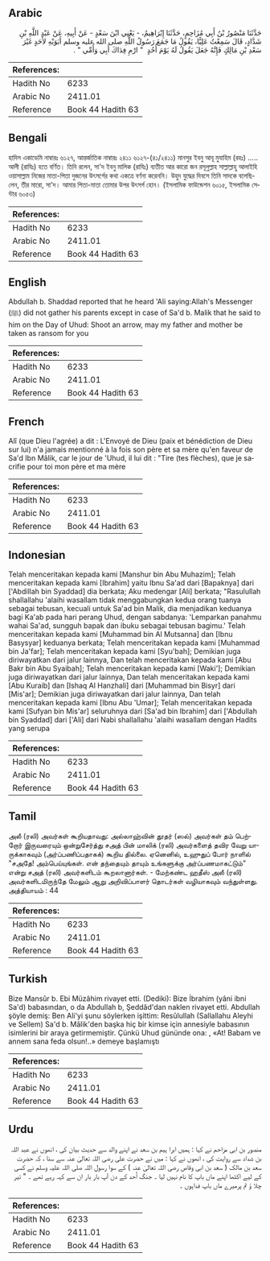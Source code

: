 ## Arabic


<div dir="rtl" lang="ar" style={{fontSize:'larger',backgroundColor:'#f8f9fa',padding:20}}>
حَدَّثَنَا مَنْصُورُ بْنُ أَبِي مُزَاحِمٍ، حَدَّثَنَا إِبْرَاهِيمُ، - يَعْنِي ابْنَ سَعْدٍ - عَنْ أَبِيهِ، عَنْ عَبْدِ اللَّهِ بْنِ شَدَّادٍ، قَالَ سَمِعْتُ عَلِيًّا، يَقُولُ مَا جَمَعَ رَسُولُ اللَّهِ صلى الله عليه وسلم أَبَوَيْهِ لأَحَدٍ غَيْرَ سَعْدِ بْنِ مَالِكٍ فَإِنَّهُ جَعَلَ يَقُولُ لَهُ يَوْمَ أُحُدٍ ‏ "‏ ارْمِ فِدَاكَ أَبِي وَأُمِّي ‏"‏ ‏.‏
</div>
<div style={{backgroundColor:'#f8f9fa',padding:20, marginBottom: 10}}><table> <thead> <tr> <th>References:</th> <th></th> </tr> </thead> <tbody><tr><td>Hadith No</td><td>6233</td></tr><tr><td>Arabic No</td><td>2411.01</td></tr><tr><td>Reference</td><td>Book 44 Hadith 63</td></tr></tbody></table></div>

## Bengali


<div dir="ltr" lang="bn" style={{fontSize:'larger',backgroundColor:'#f8f9fa',padding:20}}>
হাদিস একাডেমি নাম্বারঃ ৬১২৭, আন্তর্জাতিক নাম্বারঃ ২৪১১ ৬১২৭-(৪১/২৪১১) মানসুর ইবনু আবূ মুযাহিম (রহঃ) ..... আলী (রাযিঃ) হতে বর্ণিত। তিনি রলেন, সা'দ ইবনু মালিক (রাযিঃ) ব্যতীত আর কারো জন রসূলুল্লাহ সাল্লাল্লাহু আলাইহি ওয়াসাল্লাম নিজের মাতা-পিতা দুজনের উৎসর্গের কথা একত্রে বর্ণনা করেননি। উহুদ যুদ্ধের দিবসে তিনি সাদকে বলেছিলেন, তীর মারো, সা'দ। আমার পিতা-মাতা তোমার উপর উৎসর্গ হোন। (ইসলামিক ফাউন্ডেশন ৬০১৫, ইসলামিক সেন্টার ৬০৫৩)
</div>
<div style={{backgroundColor:'#f8f9fa',padding:20, marginBottom: 10}}><table> <thead> <tr> <th>References:</th> <th></th> </tr> </thead> <tbody><tr><td>Hadith No</td><td>6233</td></tr><tr><td>Arabic No</td><td>2411.01</td></tr><tr><td>Reference</td><td>Book 44 Hadith 63</td></tr></tbody></table></div>

## English


<div dir="ltr" lang="en" style={{fontSize:'larger',backgroundColor:'#f8f9fa',padding:20}}>
Abdullah b. Shaddad reported that he heard 'Ali saying:Allah's Messenger (ﷺ) did not gather his parents except in case of Sa'd b. Malik that he said to him on the Day of Uhud: Shoot an arrow, may my father and mother be taken as ransom for you
</div>
<div style={{backgroundColor:'#f8f9fa',padding:20, marginBottom: 10}}><table> <thead> <tr> <th>References:</th> <th></th> </tr> </thead> <tbody><tr><td>Hadith No</td><td>6233</td></tr><tr><td>Arabic No</td><td>2411.01</td></tr><tr><td>Reference</td><td>Book 44 Hadith 63</td></tr></tbody></table></div>

## French


<div dir="ltr" lang="fr" style={{fontSize:'larger',backgroundColor:'#f8f9fa',padding:20}}>
Alî (que Dieu l'agrée) a dit : L'Envoyé de Dieu (paix et bénédiction de Dieu sur lui) n'a jamais mentionné à la fois son père et sa mère qu'en faveur de Sa'd Ibn Mâlik, car le jour de 'Uhud, il lui dit : "Tire (tes flèches), que je sacrifie pour toi mon père et ma mère
</div>
<div style={{backgroundColor:'#f8f9fa',padding:20, marginBottom: 10}}><table> <thead> <tr> <th>References:</th> <th></th> </tr> </thead> <tbody><tr><td>Hadith No</td><td>6233</td></tr><tr><td>Arabic No</td><td>2411.01</td></tr><tr><td>Reference</td><td>Book 44 Hadith 63</td></tr></tbody></table></div>

## Indonesian


<div dir="ltr" lang="id" style={{fontSize:'larger',backgroundColor:'#f8f9fa',padding:20}}>
Telah menceritakan kepada kami [Manshur bin Abu Muhazim]; Telah menceritakan kepada kami [Ibrahim] yaitu Ibnu Sa'ad dari [Bapaknya] dari ['Abdillah bin Syaddad] dia berkata; Aku medengar [Ali] berkata; "Rasulullah shallallahu 'alaihi wasallam tidak menggabungkan kedua orang tuanya sebagai tebusan, kecuali untuk Sa'ad bin Malik, dia menjadikan keduanya bagi Ka'ab pada hari perang Uhud, dengan sabdanya: 'Lemparkan panahmu wahai Sa'ad, sungguh bapak dan ibuku sebagai tebusan bagimu.' Telah menceritakan kepada kami [Muhammad bin Al Mutsanna] dan [Ibnu Basysyar] keduanya berkata; Telah menceritakan kepada kami [Muhammad bin Ja'far]; Telah menceritakan kepada kami [Syu'bah]; Demikian juga diriwayatkan dari jalur lainnya, Dan telah menceritakan kepada kami [Abu Bakr bin Abu Syaibah]; Telah menceritakan kepada kami [Waki']; Demikian juga diriwayatkan dari jalur lainnya, Dan telah menceritakan kepada kami [Abu Kuraib] dan [Ishaq Al Hanzhali] dari [Muhammad bin Bisyr] dari [Mis'ar]; Demikian juga diriwayatkan dari jalur lainnya, Dan telah menceritakan kepada kami [Ibnu Abu 'Umar]; Telah menceritakan kepada kami [Sufyan bin Mis'ar] seluruhnya dari [Sa'ad bin Ibrahim] dari ['Abdullah bin Syaddad] dari ['Ali] dari Nabi shallallahu 'alaihi wasallam dengan Hadits yang serupa
</div>
<div style={{backgroundColor:'#f8f9fa',padding:20, marginBottom: 10}}><table> <thead> <tr> <th>References:</th> <th></th> </tr> </thead> <tbody><tr><td>Hadith No</td><td>6233</td></tr><tr><td>Arabic No</td><td>2411.01</td></tr><tr><td>Reference</td><td>Book 44 Hadith 63</td></tr></tbody></table></div>

## Tamil


<div dir="ltr" lang="ta" style={{fontSize:'larger',backgroundColor:'#f8f9fa',padding:20}}>
அலீ (ரலி) அவர்கள் கூறியதாவது: அல்லாஹ்வின் தூதர் (ஸல்) அவர்கள் தம் பெற்றோர் இருவரையும் ஒன்றுசேர்த்து சஅத் பின் மாலிக் (ரலி) அவர்களைத் தவிர வேறு யாருக்காகவும் (அர்ப்பணிப்பதாகக்) கூறிய தில்லை. ஏனெனில், உஹுதுப் போர் நாளில் "சஅதே! அம்பெய்யுங்கள். என் தந்தையும் தாயும் உங்களுக்கு அர்ப்பணமாகட்டும்" என்று சஅத் (ரலி) அவர்களிடம் கூறலானார்கள். - மேற்கண்ட ஹதீஸ் அலீ (ரலி) அவர்களிடமிருந்தே மேலும் ஆறு அறிவிப்பாளர் தொடர்கள் வழியாகவும் வந்துள்ளது. அத்தியாயம் : 44
</div>
<div style={{backgroundColor:'#f8f9fa',padding:20, marginBottom: 10}}><table> <thead> <tr> <th>References:</th> <th></th> </tr> </thead> <tbody><tr><td>Hadith No</td><td>6233</td></tr><tr><td>Arabic No</td><td>2411.01</td></tr><tr><td>Reference</td><td>Book 44 Hadith 63</td></tr></tbody></table></div>

## Turkish


<div dir="ltr" lang="tr" style={{fontSize:'larger',backgroundColor:'#f8f9fa',padding:20}}>
Bize Mansûr b. Ebi Müzâhim rivayet etti. (Dediki): Bize İbrahim (yâni ibni Sa'd) babasından, o da Abdullah b, Şeddâd'dan naklen rivayet etti. Abdullah şöyle demiş: Ben Ali'yi şunu söylerken işittim: Resûlullah (Sallallahu Aleyhi ve Sellem) Sa'd b. Mâlik'den başka hiç bir kimse için annesiyle babasının isimlerini bir araya getirmemiştir. Çünkü Uhud gününde ona: , «At! Babam ve annem sana feda olsun!..» demeye başlamıştı
</div>
<div style={{backgroundColor:'#f8f9fa',padding:20, marginBottom: 10}}><table> <thead> <tr> <th>References:</th> <th></th> </tr> </thead> <tbody><tr><td>Hadith No</td><td>6233</td></tr><tr><td>Arabic No</td><td>2411.01</td></tr><tr><td>Reference</td><td>Book 44 Hadith 63</td></tr></tbody></table></div>

## Urdu


<div dir="rtl" lang="ur" style={{fontSize:'larger',backgroundColor:'#f8f9fa',padding:20}}>
منصور بن ابی مزاحم نے کہا : ہمیں ابرا ہیم بن سعد نے اپنے والد سے حدیث بیان کی ، انھوں نے عبد اللہ بن شداد سے روایت کی ، انھوں نے کہا : میں نے حضرت علی رضی اللہ تعالیٰ عنہ سے سنا ، کہ حضرت سعد بن مالک ( سعد بن ابی وقاص رضی اللہ تعالیٰ عنہ ) کے سوا رسول اللہ صلی اللہ علیہ وسلم نے کسی کے لیے اکٹھا اپنے ماں باپ کا نام نہیں لیا ۔ جنگ اُحد کے دن آپ بار بار ان سے کہہ رہے تھے ۔ " تیر چلا ؤ تم پرمیرے ماں باپ فداہوں ۔
</div>
<div style={{backgroundColor:'#f8f9fa',padding:20, marginBottom: 10}}><table> <thead> <tr> <th>References:</th> <th></th> </tr> </thead> <tbody><tr><td>Hadith No</td><td>6233</td></tr><tr><td>Arabic No</td><td>2411.01</td></tr><tr><td>Reference</td><td>Book 44 Hadith 63</td></tr></tbody></table></div>